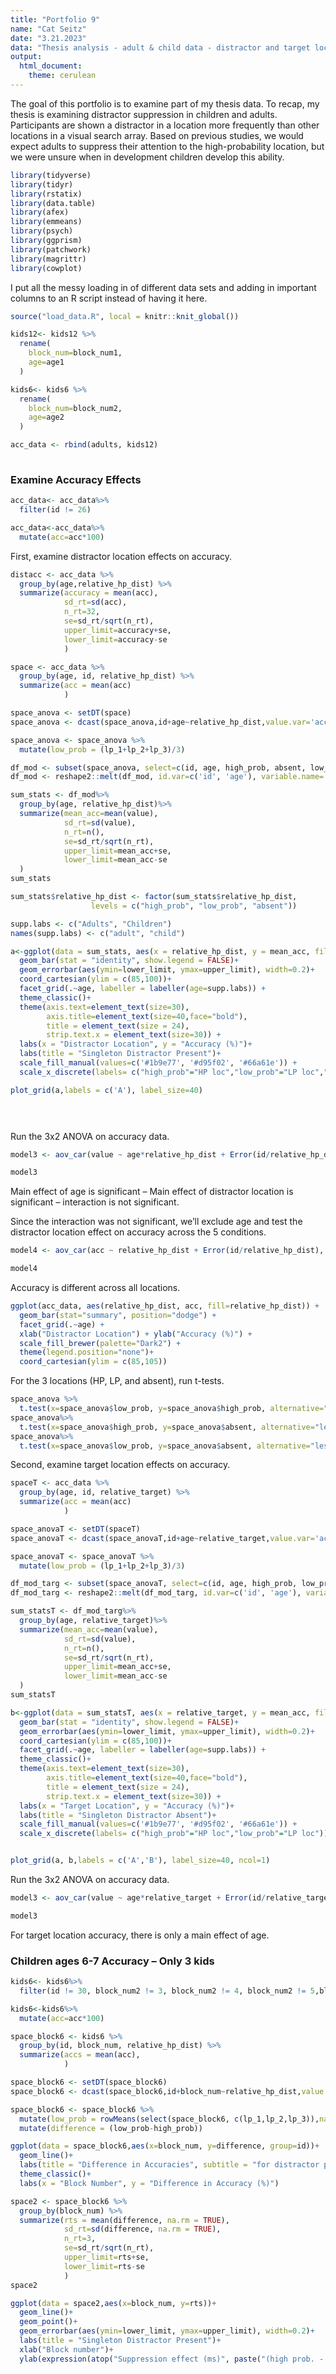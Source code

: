 ```yaml
---
title: "Portfolio 9"
name: "Cat Seitz"
date: "3.21.2023"
data: "Thesis analysis - adult & child data - distractor and target location accuracy"
output: 
  html_document: 
    theme: cerulean
---
```


The goal of this portfolio is to examine part of my thesis data. To recap, my thesis is examining distractor suppression in children and adults. Participants are shown a distractor in a location more frequently than other locations in a visual search array. Based on previous studies, we would expect adults to suppress their attention to the high-probability location, but we were unsure when in development children develop this ability. 


```r
library(tidyverse) 
library(tidyr)
library(rstatix)
library(data.table)
library(afex)
library(emmeans)
library(psych)
library(ggprism)
library(patchwork)
library(magrittr)
library(cowplot)
```

I put all the messy loading in of different data sets and adding in important columns to an R script instead of having it here. 
```r

source("load_data.R", local = knitr::knit_global())

```


```r


kids12<- kids12 %>%
  rename(
    block_num=block_num1,
    age=age1
  )

kids6<- kids6 %>%
  rename(
    block_num=block_num2,
    age=age2
  )

```

 
```r

acc_data <- rbind(adults, kids12)
 
```

### Examine Accuracy Effects

```r

acc_data<- acc_data%>%
  filter(id != 26)

acc_data<-acc_data%>%
  mutate(acc=acc*100)

```

First, examine distractor location effects on accuracy. 

```r

distacc <- acc_data %>%
  group_by(age,relative_hp_dist) %>%
  summarize(accuracy = mean(acc),
            sd_rt=sd(acc),
            n_rt=32,
            se=sd_rt/sqrt(n_rt),
            upper_limit=accuracy+se,
            lower_limit=accuracy-se
            )

```
```r

space <- acc_data %>%
  group_by(age, id, relative_hp_dist) %>%
  summarize(acc = mean(acc)
            )

space_anova <- setDT(space)
space_anova <- dcast(space_anova,id+age~relative_hp_dist,value.var='acc')

space_anova <- space_anova %>%
  mutate(low_prob = (lp_1+lp_2+lp_3)/3)

df_mod <- subset(space_anova, select=c(id, age, high_prob, absent, low_prob))
df_mod <- reshape2::melt(df_mod, id.var=c('id', 'age'), variable.name= "relative_hp_dist")

```


```r

sum_stats <- df_mod%>%
  group_by(age, relative_hp_dist)%>%
  summarize(mean_acc=mean(value),
            sd_rt=sd(value),
            n_rt=n(),
            se=sd_rt/sqrt(n_rt),
            upper_limit=mean_acc+se,
            lower_limit=mean_acc-se
  )
sum_stats

```


```r
sum_stats$relative_hp_dist <- factor(sum_stats$relative_hp_dist,              # Change ordering manually
                  levels = c("high_prob", "low_prob", "absent"))

```

```r

supp.labs <- c("Adults", "Children")
names(supp.labs) <- c("adult", "child")

a<-ggplot(data = sum_stats, aes(x = relative_hp_dist, y = mean_acc, fill=relative_hp_dist)) +
  geom_bar(stat = "identity", show.legend = FALSE)+
  geom_errorbar(aes(ymin=lower_limit, ymax=upper_limit), width=0.2)+
  coord_cartesian(ylim = c(85,100))+ 
  facet_grid(.~age, labeller = labeller(age=supp.labs)) +
  theme_classic()+
  theme(axis.text=element_text(size=30),
        axis.title=element_text(size=40,face="bold"),
        title = element_text(size = 24),
        strip.text.x = element_text(size=30)) +
  labs(x = "Distractor Location", y = "Accuracy (%)")+
  labs(title = "Singleton Distractor Present")+
  scale_fill_manual(values=c('#1b9e77', '#d95f02', '#66a61e')) +
  scale_x_discrete(labels= c("high_prob"="HP loc","low_prob"="LP loc","absent"="Absent"))

plot_grid(a,labels = c('A'), label_size=40)
  




```

Run the 3x2 ANOVA on accuracy data. 
```r

model3 <- aov_car(value ~ age*relative_hp_dist + Error(id/relative_hp_dist), data=df_mod)

model3

```
Main effect of age is significant -- Main effect of distractor location is significant -- interaction is not significant. 

Since the interaction was not significant, we'll exclude age and test the distractor location effect on accuracy across the 5 conditions. 

```r

model4 <- aov_car(acc ~ relative_hp_dist + Error(id/relative_hp_dist), data=acc_data)

model4

```
Accuracy is different across all locations. 

```r
ggplot(acc_data, aes(relative_hp_dist, acc, fill=relative_hp_dist)) +
  geom_bar(stat="summary", position="dodge") + 
  facet_grid(.~age) +
  xlab("Distractor Location") + ylab("Accuracy (%)") +
  scale_fill_brewer(palette="Dark2") +
  theme(legend.position="none")+
  coord_cartesian(ylim = c(85,105))

```

For the 3 locations (HP, LP, and absent), run t-tests. 

```r

space_anova %>%
  t.test(x=space_anova$low_prob, y=space_anova$high_prob, alternative="less", mu=0,paired = TRUE, conf.level = .95) 
space_anova%>%
  t.test(x=space_anova$high_prob, y=space_anova$absent, alternative="less", mu=0, paired =TRUE, conf.level = .95) 
space_anova%>%
  t.test(x=space_anova$low_prob, y=space_anova$absent, alternative="less", mu=0, paired =TRUE, conf.level = .95)

```



Second, examine target location effects on accuracy. 

```r

spaceT <- acc_data %>%
  group_by(age, id, relative_target) %>%
  summarize(acc = mean(acc)
            )

space_anovaT <- setDT(spaceT)
space_anovaT <- dcast(space_anovaT,id+age~relative_target,value.var='acc')

space_anovaT <- space_anovaT %>%
  mutate(low_prob = (lp_1+lp_2+lp_3)/3)

df_mod_targ <- subset(space_anovaT, select=c(id, age, high_prob, low_prob))
df_mod_targ <- reshape2::melt(df_mod_targ, id.var=c('id', 'age'), variable.name= "relative_target")

```
```r

sum_statsT <- df_mod_targ%>%
  group_by(age, relative_target)%>%
  summarize(mean_acc=mean(value),
            sd_rt=sd(value),
            n_rt=n(),
            se=sd_rt/sqrt(n_rt),
            upper_limit=mean_acc+se,
            lower_limit=mean_acc-se
  )
sum_statsT

```

```r

b<-ggplot(data = sum_statsT, aes(x = relative_target, y = mean_acc, fill=relative_target)) +
  geom_bar(stat = "identity", show.legend = FALSE)+
  geom_errorbar(aes(ymin=lower_limit, ymax=upper_limit), width=0.2)+
  coord_cartesian(ylim = c(85,100))+ 
  facet_grid(.~age, labeller = labeller(age=supp.labs)) +
  theme_classic()+
  theme(axis.text=element_text(size=30),
        axis.title=element_text(size=40,face="bold"),
        title = element_text(size = 24),
        strip.text.x = element_text(size=30)) +
  labs(x = "Target Location", y = "Accuracy (%)")+
  labs(title = "Singleton Distractor Absent")+
  scale_fill_manual(values=c('#1b9e77', '#d95f02', '#66a61e')) +
  scale_x_discrete(labels= c("high_prob"="HP loc","low_prob"="LP loc"))


plot_grid(a, b,labels = c('A','B'), label_size=40, ncol=1)

```

Run the 3x2 ANOVA on accuracy data. 
```r

model3 <- aov_car(value ~ age*relative_target + Error(id/relative_target), data=df_mod_targ)

model3

```

For target location accuracy, there is only a main effect of age. 





### Children ages 6-7 Accuracy -- Only 3 kids

```r

kids6<- kids6%>%
  filter(id != 30, block_num2 != 3, block_num2 != 4, block_num2 != 5,block_num2 != 6)

kids6<-kids6%>%
  mutate(acc=acc*100)

```

```r
space_block6 <- kids6 %>%
  group_by(id, block_num, relative_hp_dist) %>%
  summarize(accs = mean(acc),
            )

```

```r

space_block6 <- setDT(space_block6)
space_block6 <- dcast(space_block6,id+block_num~relative_hp_dist,value.var='accs')

```

```r

space_block6 <- space_block6 %>%
  mutate(low_prob = rowMeans(select(space_block6, c(lp_1,lp_2,lp_3)),na.rm=TRUE)) %>%
  mutate(difference = (low_prob-high_prob))


```


```r
ggplot(data = space_block6,aes(x=block_num, y=difference, group=id))+
  geom_line()+
  labs(title = "Difference in Accuracies", subtitle = "for distractor presentation at the low-probability locations and high-probability location by block")+
  theme_classic()+
  labs(x = "Block Number", y = "Difference in Accuracy (%)")

```


```r
space2 <- space_block6 %>%
  group_by(block_num) %>%
  summarize(rts = mean(difference, na.rm = TRUE),
            sd_rt=sd(difference, na.rm = TRUE),
            n_rt=3,
            se=sd_rt/sqrt(n_rt),
            upper_limit=rts+se,
            lower_limit=rts-se
            )
space2

```

```r
ggplot(data = space2,aes(x=block_num, y=rts))+
  geom_line()+
  geom_point()+
  geom_errorbar(aes(ymin=lower_limit, ymax=upper_limit), width=0.2)+
  labs(title = "Singleton Distractor Present")+
  xlab("Block number")+
  ylab(expression(atop("Suppression effect (ms)", paste("(high prob. - low prob.)"))))

```










